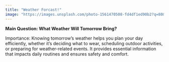 ```yaml
---
title: "Weather Forcast!"
image: "https://images.unsplash.com/photo-1561470508-fd4df1ed90b2?q=80&w=4476&auto=format&fit=crop&ixlib=rb-4.0.3&ixid=M3wxMjA3fDB8MHxwaG90by1wYWdlfHx8fGVufDB8fHx8fA%3D%3D"
---
```


**Main Question: What Weather Will Tomorrow Bring?**

Importance: Knowing tomorrow's weather helps you plan your day efficiently, whether it's deciding what to wear, scheduling outdoor activities, or preparing for weather-related events. It provides essential information that impacts daily routines and ensures safety and comfort.


